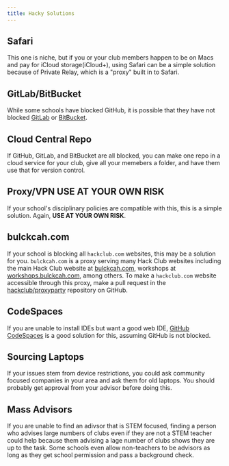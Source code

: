 ```yaml
---
title: Hacky Solutions
---
```


## Safari

This one is niche, but if you or your club members happen to be on Macs and pay for iCloud storage(iCloud+), using Safari can be a simple solution because of Private Relay, which is a "proxy" built in to Safari.

## GitLab/BitBucket

While some schools have blocked GitHub, it is possible that they have not blocked [GitLab](https://gitlab.com/) or [BitBucket](https://bitbucket.org/).

## Cloud Central Repo

If GitHub, GitLab, and BitBucket are all blocked, you can make one repo in a cloud service for your club, give all your memebers a folder, and have them use that for version control.

## Proxy/VPN **USE AT YOUR OWN RISK**

If your school's disciplinary policies are compatible with this, this is a simple solution. Again, **USE AT YOUR OWN RISK**.

## bulckcah.com

If your school is blocking all `hackclub.com` websites, this may be a solution for you. `bulckcah.com` is a proxy serving many Hack Club websites including the main Hack Club website at [bulckcah.com](https://bulckcah.com), workshops at [workshops.bulckcah.com](https://workshops.bulckcah.com), among others. To make a `hackclub.com` website accessible through this proxy, make a pull request in the [hackclub/proxyparty](https://github.com/hackclub/proxyparty) repository on GitHub.

## CodeSpaces

If you are unable to install IDEs but want a good web IDE, [GitHub CodeSpaces](https://github.com/features/codespaces) is a good solution for this, assuming GitHub is not blocked.

## Sourcing Laptops

If your issues stem from device restrictions, you could ask community focused companies in your area and ask them for old laptops. You should probably get approval from your advisor before doing this.

## Mass Advisors

If you are unable to find an adivsor that is STEM focused, finding a person who advises large numbers of clubs even if they are not a STEM teacher could help because them advising a lage number of clubs shows they are up to the task.
Some schools even allow non-teachers to be advisors as long as they get school permission and pass a background check.
